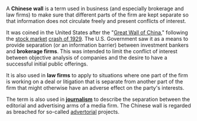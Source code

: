 A '''Chinese wall''' is a term used in business (and especially brokerage and law firms) to make sure that different parts of the firm are kept separate so that information does not circulate freely and present conflicts of interest.  

It was coined in the United States after the "[[Great Wall of China]]," following the [[stock market]] [[crash of 1929]].  The U.S. Government saw it as a means to provide separation (or an information barrier) between investment bankers and '''brokerage firms'''. This was intended to limit the conflict of interest between objective analysis of companies and the desire to have a successful initial public offerings.

It is also used in '''law firms''' to apply to situations where one part of the firm is working on a deal or litigation that is separate from another part of the firm that might otherwise have an adverse effect on the party's interests.

The term is also used in '''[[journalism]]''' to describe the separation between the editorial and advertising arms of a media firm. The Chinese wall is regarded as breached for so-called [[advertorial]] projects.